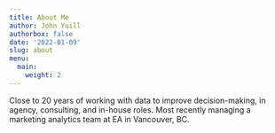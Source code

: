 ```yaml
---
title: About Me
author: John Yuill
authorbox: false
date: '2022-01-09'
slug: about
menu: 
  main:
    weight: 2
---
```


Close to 20 years of working with data to improve decision-making, in agency, consulting, and in-house roles. Most recently managing a marketing analytics team at EA in Vancouver, BC.